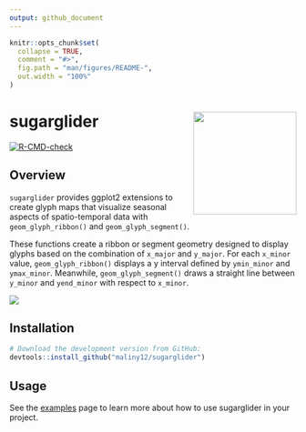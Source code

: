 ```yaml
---
output: github_document
---
```


<!-- README.md is generated from README.Rmd. Please edit that file -->

```r
knitr::opts_chunk$set(
  collapse = TRUE,
  comment = "#>",
  fig.path = "man/figures/README-",
  out.width = "100%"
)
```

# sugarglider  <img src="man/figures/sugarglider.svg" width="181px" align="right" />

<!-- badges: start -->

[![R-CMD-check](https://github.com/maliny12/sugarglider/actions/workflows/R-CMD-check.yaml/badge.svg)](https://github.com/maliny12/sugarglider/actions/workflows/R-CMD-check.yaml)

<!-- badges: end -->

## Overview 

`sugarglider` provides ggplot2 extensions to create glyph maps that visualize seasonal aspects of spatio-temporal data with `geom_glyph_ribbon()` and `geom_glyph_segment()`.

These functions create a ribbon or segment geometry designed to display glyphs based on the combination of `x_major` and `y_major`. For each `x_minor` value, `geom_glyph_ribbon()` displays a y interval defined by `ymin_minor` and `ymax_minor`. Meanwhile, `geom_glyph_segment()` draws a straight line between `y_minor` and `yend_minor` with respect to `x_minor`.

![](man/figures/ribbon-segment-plot.jpeg)

## Installation

``` r
# Download the development version from GitHub:
devtools::install_github("maliny12/sugarglider")
```

## Usage

See the [examples](https://maliny12.github.io/sugarglider/articles/Examples.html) page to learn more about how to use sugarglider in your project.





